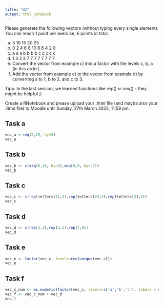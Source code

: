 ```yaml
---
title: "H2"
output: html_notebook
---
```


Please generate the following vectors (without typing every single element). You can reach 1 point per exercise, 6 points in total. 

a) 5  10  15  20  25
b) 0  2  4  6  8  10  8  6  4  2  0
c) a  a  a  b  b  b  b c  c  c  c  c
d) 1  3  3  3  7  7  7  7  7  7  7  7
e) Convert the vector from example c) into a factor with the levels c, b, a (in this order). 
f) Add the vector from example c) to the vector from example d) by converting a to 1, b to 2, and c to 3. 

Tipp: In the last session, we learned functions like rep() or seq() - they might be helpful ;)

Create a RNotebook and please upload your .html file (and maybe also your .Rmd file) to Moodle until Sunday, 27th March 2022, 11:59 pm.

## Task a

```r
vec_a <-seq(5,25, by=5)
vec_a
```


## Task b

```r
vec_b <- c(seq(0,10, by=2),seq(8,0, by=-2))
vec_b
```

## Task c

```r
vec_c <- c(rep(letters[1],3),rep(letters[2],4),rep(letters[3],5))
vec_c
```


## Task d

```r
vec_d <- c(rep(1,1),rep(3,3),rep(7,8))
vec_d
```

## Task e

```r
vec_e <- factor(vec_c, levels=rev(unique(vec_c)))
vec_e
```

## Task f

```r
vec_c_num <- as.numeric(factor(vec_c, levels=c('a','b','c'), labels = c(1,2,3)))
vec_f <- vec_c_num + vec_d
vec_f
```

